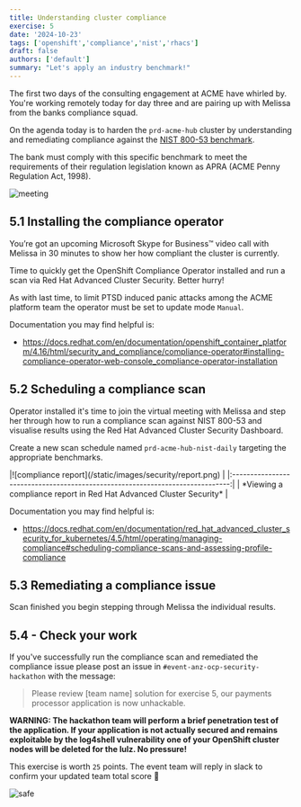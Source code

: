 ```yaml
---
title: Understanding cluster compliance
exercise: 5
date: '2024-10-23'
tags: ['openshift','compliance','nist','rhacs']
draft: false
authors: ['default']
summary: "Let's apply an industry benchmark!"
---
```


The first two days of the consulting engagement at ACME have whirled by. You're working remotely today for day three and are pairing up with Melissa from the banks compliance squad.

On the agenda today is to harden the `prd-acme-hub` cluster by understanding and remediating compliance against the [NIST 800-53 benchmark](https://nvlpubs.nist.gov/nistpubs/SpecialPublications/NIST.SP.800-53r5.pdf).

The bank must comply with this specific benchmark to meet the requirements of their regulation legislation known as APRA (ACME Penny Regulation Act, 1998).

![meeting](/static/images/security/meeting.png)


## 5.1 Installing the compliance operator

You’re got an upcoming Microsoft Skype for Business™ video call with Melissa in 30 minutes to show her how compliant the cluster is currently.

Time to quickly get the OpenShift Compliance Operator installed and run a scan via Red Hat Advanced Cluster Security. Better hurry!

As with last time, to limit PTSD induced panic attacks among the ACME  platform team the operator must be set to update mode `Manual`.

Documentation you may find helpful is:

- https://docs.redhat.com/en/documentation/openshift_container_platform/4.16/html/security_and_compliance/compliance-operator#installing-compliance-operator-web-console_compliance-operator-installation


## 5.2 Scheduling a compliance scan

Operator installed it's time to join the virtual meeting with Melissa and step her through how to run a compliance scan against NIST 800-53 and visualise results using the Red Hat Advanced Cluster Security Dashboard.

Create a new scan schedule named `prd-acme-hub-nist-daily` targeting the appropriate benchmarks.

<Zoom>
|![compliance report](/static/images/security/report.png)                       | 
|:-----------------------------------------------------------------------------:|
| *Viewing a compliance report in Red Hat Advanced Cluster Security*            |
</Zoom>

Documentation you may find helpful is:

- https://docs.redhat.com/en/documentation/red_hat_advanced_cluster_security_for_kubernetes/4.5/html/operating/managing-compliance#scheduling-compliance-scans-and-assessing-profile-compliance


## 5.3 Remediating a compliance issue

Scan finished you begin stepping through Melissa the individual results.

## 5.4 - Check your work

If you've successfully run the compliance scan and remediated the compliance issue please post an issue in `#event-anz-ocp-security-hackathon` with the message:

> Please review [team name] solution for exercise 5, our payments processor application is now unhackable.

**WARNING: The hackathon team will perform a brief penetration test of the application. If your application is not actually secured and remains exploitable by the log4shell vulnerability one of your OpenShift cluster nodes will be deleted for the lulz. No pressure!**

This exercise is worth `25` points. The event team will reply in slack to confirm your updated team total score 🎉 

![safe](/static/images/security/hack-prevented.png)

